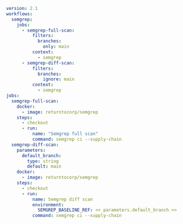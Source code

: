 ```yaml
version: 2.1
workflows:
  semgrep:
    jobs:
      - semgrep-full-scan:
          filters:
            branches:
              only: main
          context:
            - semgrep
      - semgrep-diff-scan:
          filters:
            branches:
              ignore: main
          context:
            - semgrep
jobs:
  semgrep-full-scan:
    docker:
      - image: returntocorp/semgrep
    steps:
      - checkout
      - run:
          name: "Semgrep full scan"
          command: semgrep ci --supply-chain
  semgrep-diff-scan:
    parameters:
      default_branch:
        type: string
        default: main
    docker:
      - image: returntocorp/semgrep
    steps:
      - checkout
      - run: 
          name: Semgrep diff scan
          environment: 
            SEMGREP_BASELINE_REF: << parameters.default_branch >>
          command: semgrep ci --supply-chain
```
